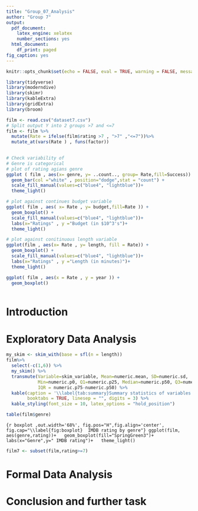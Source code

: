 ```yaml
---
title: "Group_07_Analysis"
author: "Group 7"
output:
  pdf_document:
    latex_engine: xelatex
    number_sections: yes
  html_document:
    df_print: paged
fig_caption: yes
---
```


```r
knitr::opts_chunk$set(echo = FALSE, eval = TRUE, warning = FALSE, message = FALSE, comment = NA)
```

```r
library(tidyverse)
library(moderndive)
library(skimr)
library(kableExtra)
library(gridExtra)
library(broom)
```

```r
film <- read.csv("dataset7.csv") 
# Split output Y into 2 groups >7 and <=7  
film <- film %>% 
  mutate(Rate = ifelse(film$rating >7 , ">7" ,"<=7"))%>%
  mutate_at(vars(Rate ) , funs(factor))
  

# Check variability of 
# Genre is categorical 
# plot of rating agians genre 
ggplot ( film , aes(x= genre, y= ..count.., group= Rate,fill=Success)) + 
  geom_bar(col ="white" , position="dodge",stat = "count") + 
  scale_fill_manual(values=c("blue4", "lightblue"))+
  theme_light()

# plot against continues budget variable 
ggplot( film , aes( x= Rate , y= budget,fill=Rate )) + 
  geom_boxplot() +
  scale_fill_manual(values=c("blue4", "lightblue"))+
  labs(x="Ratings" , y ="Budget (in $10^3's")+
  theme_light()

# plot against conitinuous length variable 
ggplot(film , aes(x= Rate , y= length, fill = Rate)) + 
  geom_boxplot() +
  scale_fill_manual(values=c("blue4", "lightblue"))+
  labs(x="Ratings" , y ="Length (in minutes)")+
  theme_light()

ggplot( film , aes(x = Rate , y = year )) + 
  geom_boxplot()
  

```

# Introduction {#sec:Intro}




# Exploratory Data Analysis {#sec:EDA}

```r
my_skim <- skim_with(base = sfl(n = length))
film%>%
  select(-c(1,6)) %>% 
  my_skim() %>% 
  transmute(Variable=skim_variable, Mean=numeric.mean, SD=numeric.sd,
            Min=numeric.p0, Q1=numeric.p25, Median=numeric.p50, Q3=numeric.p75,Max=numeric.p100,
            IQR = numeric.p75-numeric.p50) %>% 
  kable(caption = '\\label{tab:summary}Summary statistics of variables in the data set.' ,
        booktabs = TRUE, linesep = "", digits = 3) %>%
  kable_styling(font_size = 10, latex_options = "hold_position")
```

```r
table(film$genre)
```

```{r boxplot ,out.width='68%', fig.pos="H",fig.align='center', fig.cap="\\label{fig:boxplot}  IMDB rating by genre"}
ggplot(film, aes(genre,rating))+
  geom_boxplot(fill="SpringGreen3")+
  labs(x="Genre",y=" IMDB rating")+
  theme_light()
```

```r
film7 <- subset(film,rating>=7)
```

# Formal Data Analysis {#sec:FDA}


# Conclusion and further task {#sec:Conclude}
